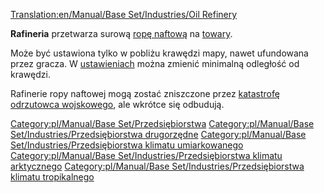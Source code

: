 [[Translation:en/Manual/Base Set/Industries/Oil Refinery]]

{{pl/Manual/Base Set/Przedsiębiorstwa|image=en/Manual/Base Set/Industries/Oilrefinery.png
|name=Rafineria
|climates=[[pl/Manual/Klimat]], [[pl/Manual/Klimat]], [[pl/Manual/Klimat]].
|accepts=[[pl/Manual/Base Set/Cargos/Ropa|Ropa]]
|produces=[[pl/Manual/Base Set/Cargos/Towary|Towary]]
}}

'''Rafineria''' przetwarza surową [[pl/Manual/Base Set/Cargos/Ropa|ropę naftową]] na [[pl/Manual/Base Set/Cargos/Towary|towary]].

Może być ustawiona tylko w pobliżu krawędzi mapy, nawet ufundowana przez gracza. W [[pl/Archive/Manual/Settings/Ustawienia|ustawieniach]] można zmienić minimalną odległość od krawędzi.

Rafinerie ropy naftowej mogą zostać zniszczone przez [[pl/Manual/Katastrofy|katastrofę odrzutowca wojskowego]], ale wkrótce się odbudują. 

{{pl/Manual/Navbox Industries}}

[[Category:pl/Manual/Base Set/Przedsiębiorstwa]]
[[Category:pl/Manual/Base Set/Industries/Przedsiębiorstwa drugorzędne]]
[[Category:pl/Manual/Base Set/Industries/Przedsiębiorstwa klimatu umiarkowanego]]
[[Category:pl/Manual/Base Set/Industries/Przedsiębiorstwa klimatu arktycznego]]
[[Category:pl/Manual/Base Set/Industries/Przedsiębiorstwa klimatu tropikalnego]]